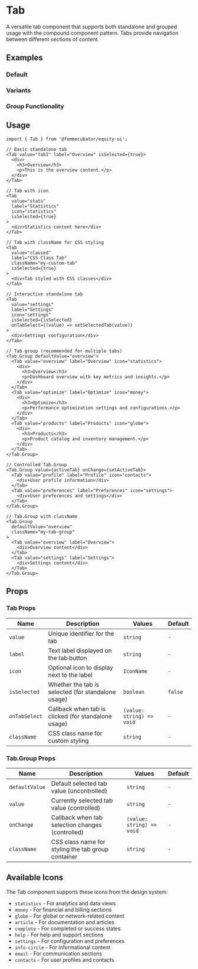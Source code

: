 
<Meta of={TabStories} />

# Tab

A versatile tab component that supports both standalone and grouped usage with the compound component pattern. Tabs provide navigation between different sections of content.

## Examples

### Default

<Canvas of={TabStories.Default} />

### Variants

<Canvas of={TabStories.Variants} />

### Group Functionality

<Canvas of={TabStories.Group} />

## Usage

```tsx
import { Tab } from '@femmecubator/equity-ui';

// Basic standalone tab
<Tab value="tab1" label="Overview" isSelected={true}>
  <div>
    <h3>Overview</h3>
    <p>This is the overview content.</p>
  </div>
</Tab>

// Tab with icon
<Tab
  value="stats"
  label="Statistics"
  icon="statistics"
  isSelected={true}
>
  <div>Statistics content here</div>
</Tab>

// Tab with className for CSS styling
<Tab
  value="classed"
  label="CSS Class Tab"
  className="my-custom-tab"
  isSelected={true}
>
  <div>Tab styled with CSS classes</div>
</Tab>

// Interactive standalone tab
<Tab
  value="settings"
  label="Settings"
  icon="settings"
  isSelected={isSelected}
  onTabSelect={(value) => setSelectedTab(value)}
>
  <div>Settings configuration</div>
</Tab>

// Tab group (recommended for multiple tabs)
<Tab.Group defaultValue="overview">
  <Tab value="overview" label="Overview" icon="statistics">
    <div>
      <h3>Overview</h3>
      <p>Dashboard overview with key metrics and insights.</p>
    </div>
  </Tab>
  <Tab value="optimize" label="Optimize" icon="money">
    <div>
      <h3>Optimize</h3>
      <p>Performance optimization settings and configurations.</p>
    </div>
  </Tab>
  <Tab value="products" label="Products" icon="globe">
    <div>
      <h3>Products</h3>
      <p>Product catalog and inventory management.</p>
    </div>
  </Tab>
</Tab.Group>

// Controlled Tab.Group
<Tab.Group value={activeTab} onChange={setActiveTab}>
  <Tab value="profile" label="Profile" icon="contacts">
    <div>User profile information</div>
  </Tab>
  <Tab value="preferences" label="Preferences" icon="settings">
    <div>User preferences and settings</div>
  </Tab>
</Tab.Group>

// Tab.Group with className
<Tab.Group
  defaultValue="overview"
  className="my-tab-group"
>
  <Tab value="overview" label="Overview">
    <div>Overview content</div>
  </Tab>
  <Tab value="settings" label="Settings">
    <div>Settings content</div>
  </Tab>
</Tab.Group>
```

## Props

### Tab Props

<table>
  <thead>
    <tr>
      <th style={{ textAlign: 'left' }}>Name</th>
      <th style={{ textAlign: 'left' }}>Description</th>
      <th style={{ textAlign: 'left' }}>Values</th>
      <th style={{ textAlign: 'left' }}>Default</th>
    </tr>
  </thead>
  <tbody>
    <tr>
      <td>
        <code>value</code>
      </td>
      <td>Unique identifier for the tab</td>
      <td>
        <code>string</code>
      </td>
      <td>
        <code>-</code>
      </td>
    </tr>
    <tr>
      <td>
        <code>label</code>
      </td>
      <td>Text label displayed on the tab button</td>
      <td>
        <code>string</code>
      </td>
      <td>
        <code>-</code>
      </td>
    </tr>
    <tr>
      <td>
        <code>icon</code>
      </td>
      <td>Optional icon to display next to the label</td>
      <td>
        <code>IconName</code>
      </td>
      <td>
        <code>-</code>
      </td>
    </tr>
    <tr>
      <td>
        <code>isSelected</code>
      </td>
      <td>Whether the tab is selected (for standalone usage)</td>
      <td>
        <code>boolean</code>
      </td>
      <td>
        <code>false</code>
      </td>
    </tr>
    <tr>
      <td>
        <code>onTabSelect</code>
      </td>
      <td>Callback when tab is clicked (for standalone usage)</td>
      <td>
        <code>(value: string) => void</code>
      </td>
      <td>
        <code>-</code>
      </td>
    </tr>
    <tr>
      <td>
        <code>className</code>
      </td>
      <td>CSS class name for custom styling</td>
      <td>
        <code>string</code>
      </td>
      <td>
        <code>-</code>
      </td>
    </tr>
  </tbody>
</table>

### Tab.Group Props

<table>
  <thead>
    <tr>
      <th style={{ textAlign: 'left' }}>Name</th>
      <th style={{ textAlign: 'left' }}>Description</th>
      <th style={{ textAlign: 'left' }}>Values</th>
      <th style={{ textAlign: 'left' }}>Default</th>
    </tr>
  </thead>
  <tbody>
    <tr>
      <td>
        <code>defaultValue</code>
      </td>
      <td>Default selected tab value (uncontrolled)</td>
      <td>
        <code>string</code>
      </td>
      <td>
        <code>-</code>
      </td>
    </tr>
    <tr>
      <td>
        <code>value</code>
      </td>
      <td>Currently selected tab value (controlled)</td>
      <td>
        <code>string</code>
      </td>
      <td>
        <code>-</code>
      </td>
    </tr>
    <tr>
      <td>
        <code>onChange</code>
      </td>
      <td>Callback when tab selection changes (controlled)</td>
      <td>
        <code>(value: string) => void</code>
      </td>
      <td>
        <code>-</code>
      </td>
    </tr>
    <tr>
      <td>
        <code>className</code>
      </td>
      <td>CSS class name for styling the tab group container</td>
      <td>
        <code>string</code>
      </td>
      <td>
        <code>-</code>
      </td>
    </tr>
  </tbody>
</table>

## Available Icons

The Tab component supports these icons from the design system:

- `statistics` - For analytics and data views
- `money` - For financial and billing sections
- `globe` - For global or network-related content
- `article` - For documentation and articles
- `complete` - For completed or success states
- `help` - For help and support sections
- `settings` - For configuration and preferences
- `info-circle` - For informational content
- `email` - For communication sections
- `contacts` - For user profiles and contacts
